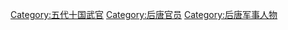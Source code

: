 [[Category:五代十国武官|Category:五代十国武官]]
[[Category:后唐官员|Category:后唐官员]]
[[Category:后唐军事人物|Category:后唐军事人物]]